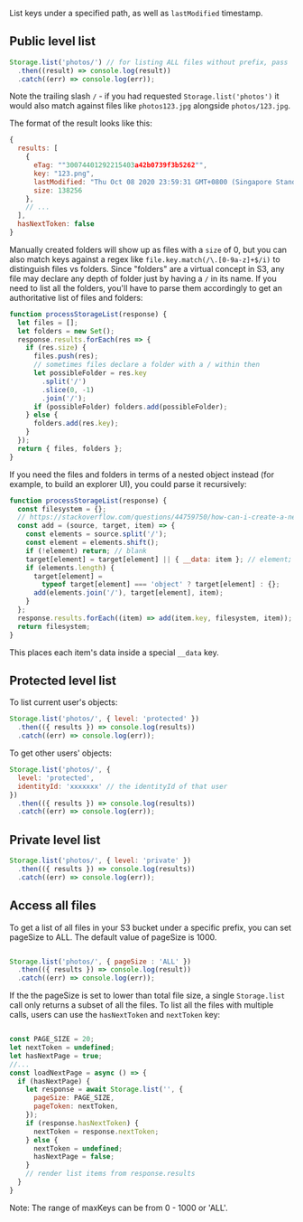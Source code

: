 List keys under a specified path, as well as `lastModified` timestamp.

<!-- TODO Rewrite the details about prefixes here appear to be things that need to be added to ioS/Android/Flutter? Or is that too much info? -->

## Public level list

```javascript
Storage.list('photos/') // for listing ALL files without prefix, pass '' instead
  .then((result) => console.log(result))
  .catch((err) => console.log(err));
```

Note the trailing slash `/` - if you had requested `Storage.list('photos')` it would also match against files like `photos123.jpg` alongside `photos/123.jpg`.

The format of the result looks like this:

```js
{
  results: [
    {
      eTag: ""30074401292215403a42b0739f3b5262"",
      key: "123.png",
      lastModified: "Thu Oct 08 2020 23:59:31 GMT+0800 (Singapore Standard Time)",
      size: 138256
    },
    // ...
  ],
  hasNextToken: false
}
```

Manually created folders will show up as files with a `size` of 0, but you can also match keys against a regex like `file.key.match(/\.[0-9a-z]+$/i)` to distinguish files vs folders. Since "folders" are a virtual concept in S3, any file may declare any depth of folder just by having a `/` in its name. If you need to list all the folders, you'll have to parse them accordingly to get an authoritative list of files and folders:

```js
function processStorageList(response) {
  let files = [];
  let folders = new Set();
  response.results.forEach(res => {
    if (res.size) {
      files.push(res);
      // sometimes files declare a folder with a / within then
      let possibleFolder = res.key
        .split('/')
        .slice(0, -1)
        .join('/');
      if (possibleFolder) folders.add(possibleFolder);
    } else {
      folders.add(res.key);
    }
  });
  return { files, folders };
}
```

If you need the files and folders in terms of a nested object instead (for example, to build an explorer UI), you could parse it recursively:

```js
function processStorageList(response) {
  const filesystem = {};
  // https://stackoverflow.com/questions/44759750/how-can-i-create-a-nested-object-representation-of-a-folder-structure
  const add = (source, target, item) => {
    const elements = source.split('/');
    const element = elements.shift();
    if (!element) return; // blank
    target[element] = target[element] || { __data: item }; // element;
    if (elements.length) {
      target[element] =
        typeof target[element] === 'object' ? target[element] : {};
      add(elements.join('/'), target[element], item);
    }
  };
  response.results.forEach((item) => add(item.key, filesystem, item));
  return filesystem;
}
```

This places each item's data inside a special `__data` key.

## Protected level list

To list current user's objects:

```javascript
Storage.list('photos/', { level: 'protected' })
  .then(({ results }) => console.log(results))
  .catch((err) => console.log(err));
```

To get other users' objects:

```javascript
Storage.list('photos/', {
  level: 'protected',
  identityId: 'xxxxxxx' // the identityId of that user
})
  .then(({ results }) => console.log(results))
  .catch((err) => console.log(err));
```

## Private level list

```javascript
Storage.list('photos/', { level: 'private' })
  .then(({ results }) => console.log(results))
  .catch((err) => console.log(err));
```

## Access all files

To get a list of all files in your S3 bucket under a specific prefix, you can set pageSize to ALL. The default value of pageSize is 1000.

```javascript

Storage.list('photos/', { pageSize : 'ALL' })
  .then(({ results }) => console.log(result))
  .catch((err) => console.log(err));

```

If the the pageSize is set to lower than total file size, a single `Storage.list` call only returns a subset of all the files. To list all the files with multiple calls, users can use the `hasNextToken` and `nextToken` key:

```javascript

const PAGE_SIZE = 20;
let nextToken = undefined;
let hasNextPage = true;
//...
const loadNextPage = async () => {
  if (hasNextPage) {
    let response = await Storage.list('', {
      pageSize: PAGE_SIZE,
      pageToken: nextToken,
    });
    if (response.hasNextToken) {
      nextToken = response.nextToken;
    } else {
      nextToken = undefined;
      hasNextPage = false;
    }
    // render list items from response.results
  }
}

```

<Callout>Note: The range of maxKeys can be from 0 - 1000 or 'ALL'.</Callout>
